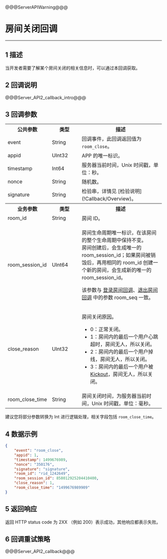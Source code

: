 @@@ServerAPIWarning@@@

# 房间关闭回调

- - -

## 1 描述

当开发者需要了解某个房间关闭的相关信息时，可以通过本回调获取。


## 2 回调说明

@@@Server_API2_callback_intro@@@

## 3 回调参数

<table>
  <colgroup>
    <col width="25%">
    <col width="20%">
    <col width="55%">
  </colgroup>
<tbody><tr>
<th>公共参数</th>
<th>类型</th>
<th>描述</th>
</tr>
<tr>
<td>event</td>
<td>String</td>
<td>回调事件，此回调返回值为 <code>room_close</code>。</td>
</tr>
<tr>
<td>appid</td>
<td>UInt32</td>
<td>APP 的唯一标识。</td>
</tr>
<tr>
<td>timestamp</td>
<td>Int64</td>
<td>服务器当前时间，Unix 时间戳，单位：秒。</td>
</tr>
<tr>
<td>nonce</td>
<td>String</td>
<td>随机数。</td>
</tr>
<tr>
<td>signature</td>
<td>String</td>
<td>检验串，详情见 [检验说明](!Callback/Overview)。</td>
</tr>
<tr>
<th>业务参数</th>
<th>类型</th>
<th>描述</th>
</tr>
<tr>
<td>room_id</td>
<td>String</td>
<td>房间 ID。</td>
</tr>
<tr>
<td>room_session_id</td>
<td>UInt64</td>
<td><p>房间生命周期唯一标识，在该房间的整个生命周期中保持不变。<br>房间创建后，会生成唯一的 room_session_id；如果房间被销毁后，再用相同的 room_id 创建一个新的房间，会生成新的唯一的 room_session_id。</p>
<p>该参数与 <a href="!Callback/Loginroom_callback">登录房间回调</a>、<a href="!Callback/Logoutroom_callback">退出房间回调</a> 中的参数 room_seq 一致。</p></td>
</tr>
<tr>
<td>close_reason</td>
<td>UInt32</td>
<td><p>房间关闭原因。</p>
<ul>
<li>0：正常关闭。</li>
<li>1：房间内的最后一个用户心跳超时，房间无人，所以关闭。</li>
<li>2：房间内的最后一个用户掉线，房间无人，所以关闭。</li>
<li>3：房间内的最后一个用户被 <a href="!room/KickoutUser">Kickout</a>，房间无人，所以关闭。</li>
</ul></td>
</tr>
<tr>
<td>room_close_time</td>
<td>String</td>
<td>房间关闭时间，为服务器当前时间，Unix 时间戳，单位：毫秒。</td>
</tr>
</tbody></table>

<div class="mk-hint">

建议您将部分参数转换为 Int 进行逻辑处理，相关字段包括 `room_close_time`。
</div>

## 4 数据示例

```json
{
    "event": "room_close",
    "appid": 1,
    "timestamp": 1499676989,
    "nonce": "350176",
    "signature": "signature",
    "room_id": "rid_1242649",
    "room_session_id": 858012925204410400,
    "close_reason": 1,
    "room_close_time": "1499676989909"
}
```

## 5 返回响应

返回 HTTP status code 为 2XX （例如 200）表示成功，其他响应都表示失败。


## 6 回调重试策略

@@@Server_API2_callback@@@
